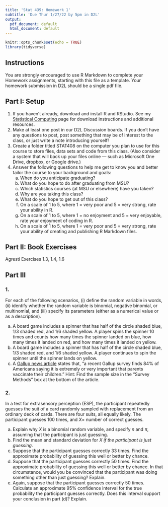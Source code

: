 ```yaml
---
title: 'Stat 439: Homework 1'
subtitle: 'Due Thur 1/27/22 by 5pm in D2L'
output:
  pdf_document: default
  html_document: default
---
```


```r
knitr::opts_chunk$set(echo = TRUE)
library(tidyverse)
```
## Instructions

You are strongly encouraged to use R Markdown to complete your Homework assignments, starting with this file as a template. Your homework submission in D2L should be a single pdf file.

## Part I: Setup

1. If you haven't already, download and install R and RStudio. See my [Statistical Computing](https://staceyhancock.github.io/computing/) page for download instructions and additional resources.
2. Make at least one post in our D2L Discussion boards. If you don't have any questions to post, post something that may be of interest to the class, or just write a note introducing yourself!
3. Create a folder titled STAT408 on the computer you plan to use for this course to store files, data sets and code from this class. (Also consider a system that will back up your files online --- such as Microsoft One Drive, dropbox, or Google drive.)
4. Answer the following questions to help me get to know you and better tailor the course to your background and goals:
    a. When do you anticipate graduating?
    b. What do you hope to do after graduating from MSU?
    c. Which statistics courses (at MSU or elsewhere) have you taken?
    d. Why are you taking this class?
    e. What do you hope to get out of this class?
    f. On a scale of 1 to 5, where 1 = very poor and 5 = very strong, rate your ability in R.
    g. On a scale of 1 to 5, where 1 = no enjoyment and 5 = very enjoyable, rate your enjoyment of coding in R.
    h. On a scale of 1 to 5, where 1 = very poor and 5 = very strong, rate your ability of creating and publishing R Markdown files.
    
## Part II: Book Exercises

Agresti Exercises 1.3, 1.4, 1.6

## Part III

### 1.
For each of the following scenarios, (i) define the random variable in words, (ii) identify whether the random variable is binomial, negative binomial, or multinomial, and (iii) specify its parameters (either as a numerical value or as a description).

a. A board game includes a spinner that has half of the circle shaded blue, 1/3 shaded red, and 1/6 shaded yellow. A player spins the spinner 10 times and counts how many times the spinner landed on blue, how many times it landed on red, and how many times it landed on yellow.
b. A board game includes a spinner that has half of the circle shaded blue, 1/3 shaded red, and 1/6 shaded yellow. A player continues to spin the spinner until the spinner lands on yellow.
c. A [Gallup news article](https://news.gallup.com/poll/276929/fewer-continue-vaccines-important.aspx) states that, "a recent Gallup survey finds 84% of Americans saying it is extremely or very important that parents vaccinate their children." Hint: Find the sample size in the "Survey Methods" box at the bottom of the article. 

### 2.
In a test for extrasensory perception (ESP), the participant repeatedly guesses the suit of a card randomly sampled with replacement from an ordinary deck of cards. There are four suits, all equally likely. The participant guesses 100 times, and $X =$ number of correct guesses.

a. Explain why $X$ is a binomial random variable, and specify $n$ and $\pi$, assuming that the participant is just guessing.
b. Find the mean and standard deviation for $X$ _if the participant is just guessing_.
c. Suppose that the participant guesses correctly 33 times.
Find the approximate probability of guessing this well or
better by chance. 
d. Suppose that the participant guesses correctly 50 times.
Find the approximate probability of guessing this well or
better by chance. In that circumstance, would you be
convinced that the participant was doing something
other than just guessing? Explain.
e. Again, suppose that the participant guesses correctly 50 times. Calculate an approximate 95\% confidence interval for the
true probability the participant guesses correctly. Does this
interval support your conclusion in part (d)? Explain.
